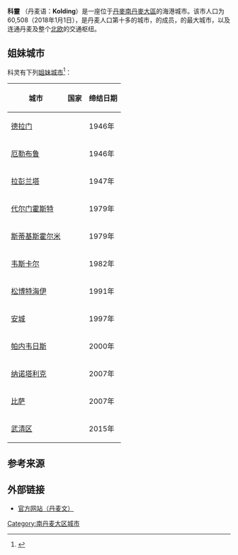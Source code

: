 {{Geobox
| Settlement
<!-- *** Name section *** -->
| name = 科灵
| native_name =
| other_name =
| other_name1 =
| category = 城市
<!-- *** Image *** -->
| image = Kolding - Slotsø1.JPG
| image_size =
| image_caption = Kolding Slotsø
<!-- *** Symbols *** -->
| flag =
| flag_size =
| symbol = Kolding Coat of Arms.svg
| symbol_size = 100px
<!-- *** Country etc. *** -->
| country = [[丹麥|丹麥]]
| region = [[南丹麥大區|南丹麥大區]]
| municipality = [[科靈自治市|科靈自治市]]
<!-- *** Municipal parts *** -->
| part_type =
| part_count =
| part =
| part1 =
<!-- *** Geography *** -->
| area = 605
| location =
| lat_d = 55 | lat_m = 29 | lat_s = 30 | lat_NS = N
| long_d= 9 | long_m= 30 | long_s= 0 | long_EW= E
| elevation = 50
<!-- *** Population *** -->
| population_as_of = 2018年1月1日
| population = 60,508
| population_density = 100
<!-- *** Government *** -->
| established_type = 首次提及
| established = 1231年<ref>{{Cite web|url=http://kolding.dk/data/0000043.asp?sid=19725&uid=19737|title=Kolding - byens historie i korte træk|accessdate=2007-06-24|last=Bøje|first=Jens Anker|authorlink=|coauthors=|date=2007-06-19|year=|month=|format=|work=|publisher=kolding.dk|pages=|language=da|archiveurl=https://web.archive.org/web/20070607013206/http://www.kolding.dk/data/0000043.asp?sid=19725&uid=19737|archivedate=2007-06-07|quote=|deadurl=yes}}</ref>
| mayor = Jørn Pedersen
<!-- *** Various codes *** -->
| timezone = [[Central_European_Time|CET]]
| utc_offset = +1
| timezone_DST = [[Central_European_Summer_Time|CEST]]
| utc_offset_DST= +2
| postal_code = 6000
| postal_code_type= 郵編
| area_code = (+45) 7 | area_code_type=
| code2_type = | code2 =
<!-- *** Free fields *** -->
| free_type = | free=
| free1_type = | free1=
<!-- *** Map section *** -->
| map = Denmark location map.svg
| map_size = 250
| map_caption = 在丹麥的位置
| map_locator = Denmark
<!-- *** Website *** -->
| website = [http://www.kolding.dk/ www.kolding.dk]
}}
'''科靈''' （丹麦语：'''Kolding'''）是一座位于[[丹麥|丹麥]][[南丹麥大區|南丹麥大區]]的海港城市。该市人口为60,508（2018年1月1日），是丹麦人口第十多的城市，{{link-en|波罗的海城市联盟|Union_of_the_Baltic_Cities}}的成员，{{link-en|丹麦三角区域|Triangle_Region_(Denmark)}}的最大城市，以及连通丹麦及整个[[北欧|北欧]]的交通枢纽。

== 姐妹城市 ==
科灵有下列[[姐妹城市|姐妹城市]]<ref>{{cite web|url=https://www.kolding.dk/om-kommunen/internationalt|title=Website Kolding - Venskabsbyer|publisher=kolding.dk|language=da|accessdate=2017-05-23|archive-date=2017-06-06|archive-url=https://web.archive.org/web/20170606213822/https://www.kolding.dk/om-kommunen/internationalt|dead-url=no}}</ref>：
{| class="wikitable"
|-
! 城市 !! 国家 !! 缔结日期
|-
|[[德拉门|德拉门]]||{{NOR}}||1946年
|-
|[[厄勒布鲁|厄勒布鲁]]||{{SWE}}||1946年
|-
|[[拉彭兰塔|拉彭兰塔]]||{{FIN}}||1947年
|-
|[[代尔门霍斯特|代尔门霍斯特]]||{{DEU}}||1979年
|-
|[[斯蒂基斯霍尔米|斯蒂基斯霍尔米]]||{{ISL}}||1979年
|-
|[[韦斯卡尔|韦斯卡尔]]||{{ESP}}||1982年
|-
|[[松博特海伊|松博特海伊]]||{{HUN}}||1991年
|-
|[[安城市_(日本)|安城]]||{{JPN}}||1997年
|-
|[[帕内韦日斯|帕内韦日斯]]||{{LTU}}||2000年
|-
|[[纳诺塔利克|纳诺塔利克]]||{{GRL}}||2007年
|-
|[[比萨|比萨]]||{{ITA}}||2007年
|-
|[[武清区|武清区]]||{{CHN}}||2015年
|}

== 参考来源 ==
{{reflist}}

== 外部链接 ==
* [http://www.kolding.dk/ 官方网站（丹麦文）] {{Wayback|url=http://www.kolding.dk/ |date=20070608024738 }}

{{Authority control}}
[[Category:南丹麦大区城市|Category:南丹麦大区城市]]